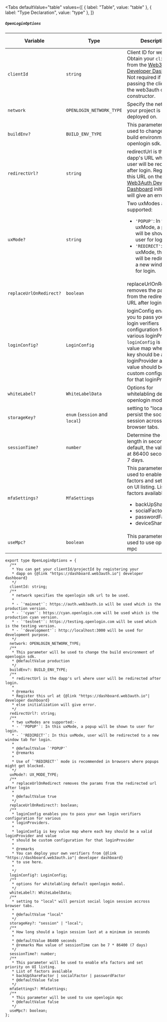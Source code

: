 
<Tabs
  defaultValue="table"
  values={[
    { label: "Table", value: "table" },
    { label: "Type Declaration", value: "type" },
  ]}
>

<TabItem value="table">

##### `OpenLoginOptions`

| Variable                | Type                           | Description                                                                                                                                                                                                                                               | Mandatory | Default Value  |
| ----------------------- | ------------------------------ | --------------------------------------------------------------------------------------------------------------------------------------------------------------------------------------------------------------------------------------------------------- | --------- | -------------- |
| `clientId`              | `string`                       | Client ID for web3auth. Obtain your `clientId` from the [Web3Auth Developer Dashboard](https://dashboard.web3auth.io/). Not required if you're passing the clientId in the web3auth core constructor.                                                     | Yes       | N/A            |
| `network`               | `OPENLOGIN_NETWORK_TYPE`       | Specify the network your project is deployed on.                                                                                                                                                                                                          | Yes       | N/A            |
| `buildEnv?`             | `BUILD_ENV_TYPE`               | This parameter will be used to change the build environment of openlogin sdk.                                                                                                                                                                             | No        | `'production'` |
| `redirectUrl?`          | `string`                       | redirectUrl is the dapp's URL where the user will be redirected after login. Register this URL on the [Web3Auth Developer Dashboard](https://dashboard.web3auth.io/) initialization will give an error.                                                   | No        | N/A            |
| `uxMode?`               | `string`                       | Two uxModes are supported: <ul><li> `'POPUP'`: In this uxMode, a popup will be shown to the user for login.</li><li>`'REDIRECT'`: In this uxMode, the user will be redirected to a new window tab for login.</li></ul>                                    | No        | `'POPUP'`      |
| `replaceUrlOnRedirect?` | `boolean`                      | replaceUrlOnRedirect removes the params from the redirected URL after login                                                                                                                                                                               | No        | `true`         |
| `loginConfig?`          | `LoginConfig`                  | loginConfig enables you to pass your own login verifiers configuration for various loginProviders. `loginConfig` is a key value map where each key should be a valid loginProvider and the value should be a custom configuration for that loginProvider. | No        | N/A            |
| `whiteLabel?`           | `WhiteLabelData`               | Options for whitelabling default openlogin modal.                                                                                                                                                                                                         | No        | N/A            |
| `storageKey?`           | `enum` (`session` and `local`) | setting to "local" will persist the social login session across browser tabs.                                                                                                                                                                             | No        | `'local'`      |
| `sessionTime?`          | `number`                       | Determine the session length in seconds. By default, the value is set at 86400 seconds, ie. 7 days.                                                                                                                                                       | No        | `86400`        |
| `mfaSettings?`          | `MfaSettings`                  | This parameter will be used to enable mfa factors and set priority on UI listing. List of factors available <ul><li>backUpShareFactor</li><li>socialFactor</li><li>passwordFactor</li><li>deviceShareFactor</li></ul>                                     | No        | `false`        |
| `useMpc?`               | `boolean`                      | This parameter will be used to use openlogin mpc                                                                                                                                                                                                          | No        | `false`        |

</TabItem>

<TabItem value="type">

```tsx
export type OpenLoginOptions = {
  /**
   * You can get your clientId/projectId by registering your
   * dapp on {@link "https://dashboard.web3auth.io"| developer dashboard}
   */
  clientId: string;
  /**
   * network specifies the openlogin sdk url to be used.
   *
   * - `'mainnet'`: https://auth.web3auth.io will be used which is the production version.
   * - `'cyan'`: https://cyan.openlogin.com will be used which is the production cyan version.
   * - `'testnet'`: https://testing.openlogin.com will be used which is the testing version.
   * - `'development'`: http://localhost:3000 will be used for development purpose.
   */
  network: OPENLOGIN_NETWORK_TYPE;
  /**
   * This parameter will be used to change the build environment of openlogin sdk.
   * @defaultValue production
   */
  buildEnv?: BUILD_ENV_TYPE;
  /**
   * redirectUrl is the dapp's url where user will be redirected after login.
   *
   * @remarks
   * Register this url at {@link "https://dashboard.web3auth.io"| developer dashboard}
   * else initialization will give error.
   */
  redirectUrl?: string;
  /**
   * two uxModes are supported:-
   * - `'POPUP'`: In this uxMode, a popup will be shown to user for login.
   * - `'REDIRECT'`: In this uxMode, user will be redirected to a new window tab for login.
   *
   * @defaultValue `'POPUP'`
   * @remarks
   *
   * Use of `'REDIRECT'` mode is recommended in browsers where popups might get blocked.
   */
  uxMode?: UX_MODE_TYPE;
  /**
   * replaceUrlOnRedirect removes the params from the redirected url after login
   *
   * @defaultValue true
   */
  replaceUrlOnRedirect?: boolean;
  /**
   * loginConfig enables you to pass your own login verifiers configuration for various
   * loginProviders.
   *
   * loginConfig is key value map where each key should be a valid loginProvider and value
   * should be custom configuration for that loginProvider
   *
   * @remarks
   * You can deploy your own verifiers from {@link "https://dashboard.web3auth.io"| developer dashboard}
   * to use here.
   *
   */
  loginConfig?: LoginConfig;
  /**
   * options for whitelabling default openlogin modal.
   */
  whiteLabel?: WhiteLabelData;
  /**
   * setting to "local" will persist social login session accross browser tabs.
   *
   * @defaultValue "local"
   */
  storageKey?: "session" | "local";
  /**
   * How long should a login session last at a minimum in seconds
   *
   * @defaultValue 86400 seconds
   * @remarks Max value of sessionTime can be 7 * 86400 (7 days)
   */
  sessionTime?: number;
  /**
   * This parameter will be used to enable mfa factors and set priority on UI listing.
   * List of factors available
   * backUpShareFactor | socialFactor | passwordFactor
   * @defaultValue false
   */
  mfaSettings?: MfaSettings;
  /**
   * This parameter will be used to use openlogin mpc
   * @defaultValue false
   */
  useMpc?: boolean;
};
```

</TabItem>

</Tabs>
